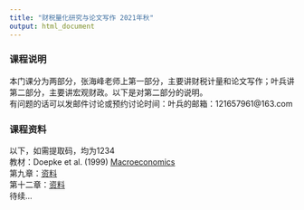```yaml
---
title: "财税量化研究与论文写作 2021年秋"
output: html_document
---
```

  
### 课程说明  
本门课分为两部分，张海峰老师上第一部分，主要讲财税计量和论文写作；叶兵讲第二部分，主要讲宏观财政。以下是对第二部分的说明。<br>
有问题的话可以发邮件讨论或预约讨论时间：叶兵的邮箱：121657961@163.com<br>
  
### 课程资料  
以下，如需提取码，均为1234<br>
教材：Doepke et al. (1999) [Macroeconomics](https://faculty.wcas.northwestern.edu/~mdo738/textbook/main.pdf)<br>
第九章：[资料](https://pan.baidu.com/s/1FujN8BsUL28SwxuvX146wg)<br>
第十二章：[资料](https://pan.baidu.com/s/1eFKgyUJJ7N4-2RQ8lS-HSg)<br>
待续...

